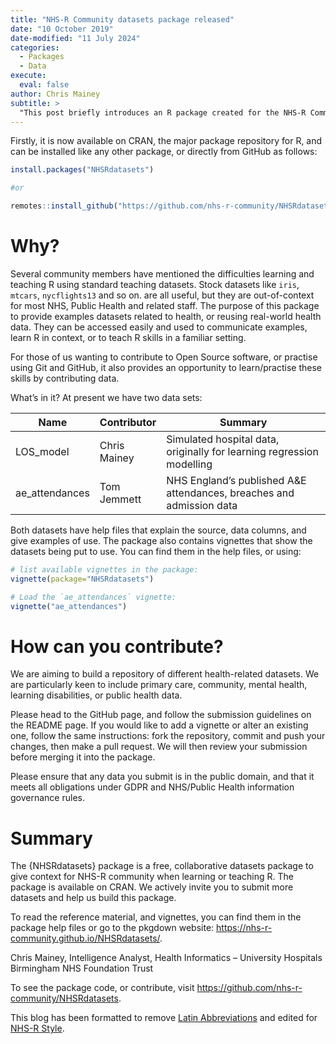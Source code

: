 ```yaml
---
title: "NHS-R Community datasets package released"
date: "10 October 2019"
date-modified: "11 July 2024"
categories:
  - Packages
  - Data
execute: 
  eval: false
author: Chris Mainey
subtitle: >
  "This post briefly introduces an R package created for the NHS-R Community to help us learn and teach R."
---
```


Firstly, it is now available on CRAN, the major package repository for R, and can be installed like any other package, or directly from GitHub as follows:

```r
install.packages("NHSRdatasets")

#or

remotes::install_github("https://github.com/nhs-r-community/NHSRdatasets")
```

# Why?

Several community members have mentioned the difficulties learning and teaching R using standard teaching datasets. Stock datasets like `iris`, `mtcars`, `nycflights13` and so on. are all useful, but they are out-of-context for most NHS, Public Health and related staff. The purpose of this package to provide examples datasets related to health, or reusing real-world health data. They can be accessed easily and used to communicate examples, learn R in context, or to teach R skills in a familiar setting.

For those of us wanting to contribute to Open Source software, or practise using Git and GitHub, it also provides an opportunity to learn/practise these skills by contributing data.

What’s in it? At present we have two data sets:

| Name           | Contributor  | Summary                                                               |
|----------------|--------------|-----------------------------------------------------------------------|
| LOS_model      | Chris Mainey | Simulated hospital data, originally for learning regression modelling |
| ae_attendances | Tom Jemmett  | NHS England’s published A&E attendances, breaches and admission data  |


Both datasets have help files that explain the source, data columns, and give examples of use. The package also contains vignettes that show the datasets being put to use. You can find them in the help files, or using:


```r
# list available vignettes in the package:
vignette(package="NHSRdatasets")

# Load the `ae_attendances` vignette:
vignette("ae_attendances")

```

# How can you contribute?

We are aiming to build a repository of different health-related datasets. We are particularly keen to include primary care, community, mental health, learning disabilities, or public health data.

Please head to the GitHub page, and follow the submission guidelines on the README page. If you would like to add a vignette or alter an existing one, follow the same instructions: fork the repository, commit and push your changes, then make a pull request. We will then review your submission before merging it into the package.

Please ensure that any data you submit is in the public domain, and that it meets all obligations under GDPR and NHS/Public Health information governance rules.

# Summary

The {NHSRdatasets} package is a free, collaborative datasets package to give context for NHS-R community when learning or teaching R. The package is available on CRAN. We actively invite you to submit more datasets and help us build this package.

To read the reference material, and vignettes, you can find them in the package help files or go to the pkgdown website: <https://nhs-r-community.github.io/NHSRdatasets/>.

Chris Mainey, Intelligence Analyst, Health Informatics – University Hospitals Birmingham NHS Foundation Trust

To see the package code, or contribute, visit <https://github.com/nhs-r-community/NHSRdatasets>.



This blog has been formatted to remove [Latin Abbreviations](https://nhsrway.nhsrcommunity.com/style-guides.html#avoid-latin-abbreviation) and edited for [NHS-R Style](https://nhsrway.nhsrcommunity.com/style-guides.html#referencing-r-packages-and-functions-in-text).
